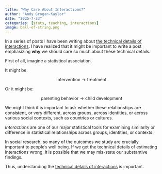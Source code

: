 ```yaml
---
title: "Why Care About Interactions?"
author: "Andy Grogan-Kaylor" 
date: "2025-7-23"
categories: [stats, teaching, interactions]
image: ball-of-string.png
---
```


In a series of posts I have been writing about [the technical details of interactions](https://agrogan1.github.io/blog.html#category=interactions). I have realized that it might be important to write a post emphasizing **why** we should care so much about these technical details.

First of all, imagine a statistical association. 

It might be:

$$\text{intervention} \rightarrow \text{treatment}$$

Or it might be:

$$\text{parenting behavior} \rightarrow \text{child development}$$

We might think it is important to ask whether these relationships are consistent, or very different, across groups, across identities, or across various social contexts, such as countries or cultures. 

*Interactions* are one of our major statistical tools for examining similarity or difference in statistical relationships across groups, identities, or contexts.

In social research, so many of the outcomes we study are crucially important to people's well being. If we get the technical details of estimating interactions wrong, it is possible that we may mis-state our substantive findings.

Thus, understanding the [technical details of interactions](https://agrogan1.github.io/blog.html#category=interactions) is important.


